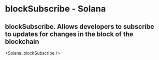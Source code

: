 # blockSubscribe - Solana

## blockSubscribe. Allows developers to subscribe to updates for changes in the block of the blockchain


<Solana_blockSubscribe />
